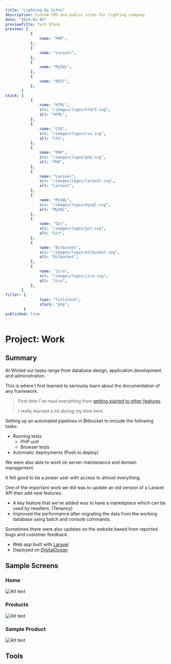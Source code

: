 ```yaml
---
title: "Lighting Oy Sites"
description: Custom CMS and public sites for lighting company.
date: "2019-01-03"
previewTitle: Tech Stack
preview: [
           {
               name: "PHP",
           },
           {
               name: "Laravel",
           },
           {
               name: "MySQL",
           },
           {
               name: "REST",
           },
       ]
stack: [
           {
               name: "HTML",
               src: "/images/logos/html5.svg",
               alt: "HTML",
           },
           {
               name: "CSS",
               src: "/images/logos/css.svg",
               alt: "CSS",
           },
           {
               name: "PHP",
               src: "/images/logos/php.svg",
               alt: "PHP",
           },
           {
               name: "Laravel",
               src: "/images/logos/laravel.svg",
               alt: "Laravel",
           },
           {
               name: "MySQL",
               src: "/images/logos/mysql.svg",
               alt: "MySQL",
           },
           {
               name: "Git",
               src: "/images/logos/git.svg",
               alt: "Git",
           },
           {
               name: "Bitbucket",
               src: "/images/logos/bitbucket.svg",
               alt: "Bitbucket",
           },
           {
               name: "Jira",
               src: "/images/logos/jira.svg",
               alt: "Jira",
           },
       ]
filter: {
               type: "fullstack",
               stack: "php",
        }
published: true
---
```


# Project: Work


## Summary

At Winled our tasks range from database design, application development and administration.

This is where I first learned to seriously learn about the documentation of any framework.

> First time I've read everything from [getting started to other features](https://laravel.com/docs/5.4/readme).
>
> I really learned a lot during my time here.

Setting up an automated pipelines in Bitbucket to include the following tasks:

- Running tests
    - PHP unit
    - Browser tests
- Automatic deployments (Push to deploy)

We were also able to work on server maintenance and domain management.

It felt good to be a power user with access to almost everything.

One of the important work we did was to update an old version of a Laravel API then add new features.

- A key feature that we've added was to have a marketplace which can be used by resellers. (Tenancy)
- Improved the performance after migrating the data from the working database using batch and console commands.

Sometimes there were also updates on the website based from reported bugs and customer feedback.

- Web app built with [Laravel](https://laravel.com/)
- Deployed on [DigitalOcean](https://www.digitalocean.com/)


## Sample Screens

### Home

![Alt text](https://res.cloudinary.com/langitlupakintoncloud/image/upload/v1712298678/projects.jcos.io/ga0bhmp0li8d3zpnperf.png "Home")

### Products

![Alt text](https://res.cloudinary.com/langitlupakintoncloud/image/upload/v1712298979/projects.jcos.io/zapv01czuo2ii9krepl1.png "Products")

### Sample Product

![Alt text](https://res.cloudinary.com/langitlupakintoncloud/image/upload/v1712298978/projects.jcos.io/zgfpjlxqozltwx0wbrej.png "Sample Product")


## Tools
